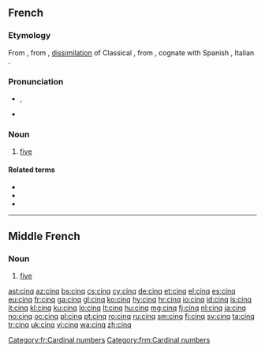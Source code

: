 ==French==

===Etymology===
From {{etyl|fro|fr}} {{term|cinc|lang=fro}}, from {{etyl|VL.|fr}} {{term|cinque|lang=la}}, [[dissimilation]] of  Classical {{etyl|la|fr}} {{term|quinque||five|lang=la}}, from {{etyl|ine-pro|fr}} {{recons|penkwe|lang=ine-pro}}, cognate with Spanish {{term|cinco|lang=es}}, Italian {{term|cinque|lang=it}}.

===Pronunciation===
* {{IPA|/sɛ̃k/|lang=fr}}, {{X-SAMPA|/sE~k/}}
* {{audio|Fr-cinq-fr.ogg|audio}}

===Noun===
{{cardinalbox|fr|4|5|6|quatre|six|ord=cinquième|wplink=Cinq}}
{{head|fr|noun|g=m|g2=inv}}

# [[five]]

====Related terms====
* {{l|fr|cinq-à-sept}}
* {{l|fr|cinquante}}
* {{l|fr|cinquième}}

[[Category:fr:Cardinal numbers]]

----

==Middle French==

===Noun===
{{head|frm|noun}} {{m|inv}}

# [[five]]

[[Category:frm:Cardinal numbers]]

[[ast:cinq]]
[[az:cinq]]
[[bs:cinq]]
[[cs:cinq]]
[[cy:cinq]]
[[de:cinq]]
[[et:cinq]]
[[el:cinq]]
[[es:cinq]]
[[eu:cinq]]
[[fr:cinq]]
[[ga:cinq]]
[[gl:cinq]]
[[ko:cinq]]
[[hy:cinq]]
[[hr:cinq]]
[[io:cinq]]
[[id:cinq]]
[[is:cinq]]
[[it:cinq]]
[[kl:cinq]]
[[ku:cinq]]
[[lo:cinq]]
[[lt:cinq]]
[[hu:cinq]]
[[mg:cinq]]
[[fj:cinq]]
[[nl:cinq]]
[[ja:cinq]]
[[no:cinq]]
[[oc:cinq]]
[[pl:cinq]]
[[pt:cinq]]
[[ro:cinq]]
[[ru:cinq]]
[[sm:cinq]]
[[fi:cinq]]
[[sv:cinq]]
[[ta:cinq]]
[[tr:cinq]]
[[uk:cinq]]
[[vi:cinq]]
[[wa:cinq]]
[[zh:cinq]]